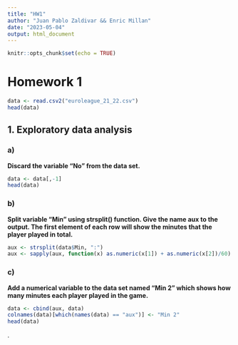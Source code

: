 ---
title: "HW1"
author: "Juan Pablo Zaldivar && Enric Millan"
date: "2023-05-04"
output: html_document
---

```{r setup, include=FALSE}
knitr::opts_chunk$set(echo = TRUE)
```

# Homework 1

```{r}
data <- read.csv2("euroleague_21_22.csv")
head(data)
```

## 1. Exploratory data analysis

### a)

**Discard the variable "No" from the data set.**

```{r}
data <- data[,-1]
head(data)
```

### b)

**Split variable "Min" using strsplit() function. Give the name aux to the output. The first element of each row will show the minutes that the player played in total.**

```{r}
aux <- strsplit(data$Min, ":")
aux <- sapply(aux, function(x) as.numeric(x[1]) + as.numeric(x[2])/60)
```

### c)

**Add a numerical variable to the data set named “Min 2” which shows how many minutes each player played in the game.**

```{r}
data <- cbind(aux, data)
colnames(data)[which(names(data) == "aux")] <- "Min 2"
head(data)
```















.
